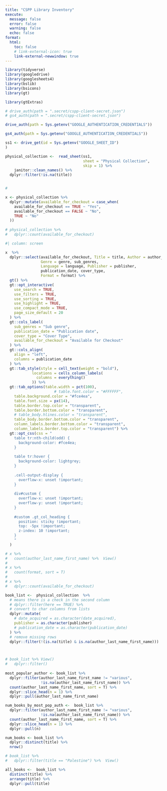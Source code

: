 ```yaml
---
title: "CSPP Library Inventory"
execute:
  message: false
  error: false
  warning: false
  echo: false
format: 
  html:
    toc: false
    # link-external-icon: true
    link-external-newwindow: true
---
```




```r

library(tidyverse)
library(googledrive)
library(googlesheets4)
library(bslib)
library(bsicons)
library(gt)

library(gtExtras)

```


```r

# drive_auth(path = ".secret/cspp-client-secret.json")
# gs4_auth(path = ".secret/cspp-client-secret.json")

drive_auth(path = Sys.getenv("GOOGLE_AUTHENTICATION_CREDENTIALS"))

gs4_auth(path = Sys.getenv("GOOGLE_AUTHENTICATION_CREDENTIALS"))

ss1 <- drive_get(id = Sys.getenv("GOOGLE_SHEET_ID") 
)

physical_collection <-  read_sheet(ss1,
                                   sheet = "Physical Collection",
                                   skip = 1) %>% 
    janitor::clean_names() %>% 
  dplyr::filter(!is.na(title))


# 

x <- physical_collection %>% 
  dplyr::mutate(available_for_checkout = case_when(
    available_for_checkout == TRUE ~ "Yes",
    available_for_checkout == FALSE ~ "No",
    TRUE ~ "No"
  ))
  
# physical_collection %>% 
#   dplyr::count(available_for_checkout)

```




```r

#| column: screen

x  %>% 
  dplyr::select(available_for_checkout, Title = title, Author = author_last_name_first_name, 
                Genre = genre, sub_genres, 
                Language = language, Publisher = publisher,
                publication_date, cover_type, 
                Format = format) %>% 
  gt() %>% 
  gt::opt_interactive(
    use_search = TRUE,
    use_filters = TRUE,
    use_sorting = TRUE,
    use_highlight = TRUE,
    use_compact_mode = TRUE,
    page_size_default = 20
  ) %>% 
  gt::cols_label(
    sub_genres = "Sub genre",
    publication_date = "Publication date",
    cover_type = "Cover Type",
    available_for_checkout = "Available for Checkout"
  ) %>% 
  gt::cols_align(
    align = "left",
    columns = publication_date
  ) %>%   
  gt::tab_style(style = cell_text(weight = "bold"),
            locations = cells_column_labels(
              columns = everything()
            )) %>%   
  gt::tab_options(table.width = pct(100),
                      # table.font.color = "#FFFFFF",
    table.background.color = "#fce4ea",
    table.font.size = px(14),
    table.border.top.color = "transparent",
    table.border.bottom.color = "transparent",
    # table_body.hlines.color = "transparent",
    table_body.border.bottom.color = "transparent",
    column_labels.border.bottom.color = "transparent",
    column_labels.border.top.color = "transparent") %>%
  gt::opt_css(css = "
    table tr:nth-child(odd) {
      background-color: #fce4ea;
    }
      
    table tr:hover {
      background-color: lightgrey;
    }
    
    .cell-output-display {
      overflow-x: unset !important;
    }
    
    div#custom {
      overflow-x: unset !important;
      overflow-y: unset !important;
    }
    
    #custom .gt_col_heading {
      position: sticky !important;
      top: -5px !important;
      z-index: 10 !important;
    }
    "
  )  
```


```r

# x %>% 
#   count(author_last_name_first_name) %>%  View()
# 
# x %>% 
#   count(format, sort = T) 
# 
# x %>% 
#   dplyr::count(available_for_checkout)

```


```r


book_list <-  physical_collection  %>%
  # means there is a check in the second column
  # dplyr::filter(here == TRUE) %>% 
  # convert to char columns from lists
  dplyr::mutate(
    # date_acquired = as.character(date_acquired),
    publisher = as.character(publisher)
    # publication_date = as.character(publication_date)
  ) %>%
  # remove missing rows
  dplyr::filter(!(is.na(title) & is.na(author_last_name_first_name))) 



# book_list %>% View()
#   dplyr::filter()
    
most_popular_author <- book_list %>% 
  dplyr::filter(author_last_name_first_name != "various",
                !is.na(author_last_name_first_name)) %>%   
  count(author_last_name_first_name, sort = T) %>% 
  dplyr::slice_head(n = 1) %>% 
  dplyr::pull(author_last_name_first_name)

num_books_by_most_pop_auth <-  book_list %>% 
  dplyr::filter(author_last_name_first_name != "various",
                !is.na(author_last_name_first_name)) %>% 
  count(author_last_name_first_name, sort = T) %>% 
  dplyr::slice_head(n = 1) %>% 
  dplyr::pull(n)

num_books <- book_list %>% 
  dplyr::distinct(title) %>% 
  nrow()

# book_list %>% 
#   dplyr::filter(title == "Palestine") %>%  View()

all_books <-  book_list %>% 
  distinct(title) %>% 
  arrange(title) %>% 
  dplyr::pull(title)

```

